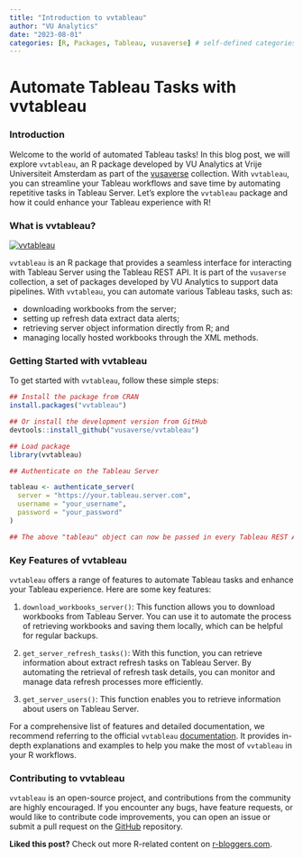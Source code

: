 ```yaml
---
title: "Introduction to vvtableau"
author: "VU Analytics"
date: "2023-08-01"
categories: [R, Packages, Tableau, vusaverse] # self-defined categories
---
```


# Automate Tableau Tasks with vvtableau

### Introduction

Welcome to the world of automated Tableau tasks! In this blog post, we will explore `vvtableau`, an R package developed by VU Analytics at Vrije Universiteit Amsterdam as part of the [vusaverse](https://github.com/vusaverse) collection. With `vvtableau`, you can streamline your Tableau workflows and save time by automating repetitive tasks in Tableau Server. Let's explore the `vvtableau` package and how it could enhance your Tableau experience with R!

### What is vvtableau?

[![vvtableau](/assets/hex-vvtableau.png)](https://vusaverse.github.io/vvtableau/)

`vvtableau` is an R package that provides a seamless interface for interacting with Tableau Server using the Tableau REST API. It is part of the `vusaverse` collection, a set of packages developed by VU Analytics to support data pipelines. With `vvtableau`, you can automate various Tableau tasks, such as:

-   downloading workbooks from the server;
-   setting up refresh data extract data alerts;
-   retrieving server object information directly from R; and
-   managing locally hosted workbooks through the XML methods.

### Getting Started with vvtableau

To get started with `vvtableau`, follow these simple steps:

``` r
## Install the package from CRAN 
install.packages("vvtableau")

## Or install the development version from GitHub 
devtools::install_github("vusaverse/vvtableau")

## Load package 
library(vvtableau)

## Authenticate on the Tableau Server

tableau <- authenticate_server(
  server = "https://your.tableau.server.com",
  username = "your_username",
  password = "your_password" 
) 

## The above "tableau" object can now be passed in every Tableau REST API method.
```

### Key Features of vvtableau

`vvtableau` offers a range of features to automate Tableau tasks and enhance your Tableau experience. Here are some key features:

1.  `download_workbooks_server()`: This function allows you to download workbooks from Tableau Server. You can use it to automate the process of retrieving workbooks and saving them locally, which can be helpful for regular backups.

2.  `get_server_refresh_tasks()`: With this function, you can retrieve information about extract refresh tasks on Tableau Server. By automating the retrieval of refresh task details, you can monitor and manage data refresh processes more efficiently.

3.  `get_server_users()`: This function enables you to retrieve information about users on Tableau Server.

For a comprehensive list of features and detailed documentation, we recommend referring to the official `vvtableau` [documentation](https://vusaverse.github.io/vvtableau/ "https://vusaverse.github.io/vvtableau/"). It provides in-depth explanations and examples to help you make the most of `vvtableau` in your R workflows.

### Contributing to vvtableau

`vvtableau` is an open-source project, and contributions from the community are highly encouraged. If you encounter any bugs, have feature requests, or would like to contribute code improvements, you can open an issue or submit a pull request on the [GitHub](https://github.com/vusaverse/vvtableau "https://github.com/vusaverse/vvtableau") repository.


**Liked this post?** Check out more R-related content on [r-bloggers.com](https://www.r-bloggers.com/).
